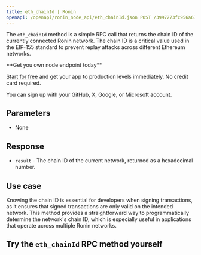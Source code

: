 ---
title: eth_chainId | Ronin
openapi: /openapi/ronin_node_api/eth_chainId.json POST /3997273fc956a67dc6982384500e669e
---

The `eth_chainId` method is a simple RPC call that returns the chain ID of the currently connected Ronin network. The chain ID is a critical value used in the EIP-155 standard to prevent replay attacks across different Ethereum networks.

<Check>
**Get you own node endpoint today**

[Start for free](https://console.chainstack.com/) and get your app to production levels immediately. No credit card required.

You can sign up with your GitHub, X, Google, or Microsoft account.
</Check>


## Parameters

* None

## Response

* `result` - The chain ID of the current network, returned as a hexadecimal number.

## Use case

Knowing the chain ID is essential for developers when signing transactions, as it ensures that signed transactions are only valid on the intended network. This method provides a straightforward way to programmatically determine the network's chain ID, which is especially useful in applications that operate across multiple Ronin networks.

## Try the `eth_chainId` RPC method yourself